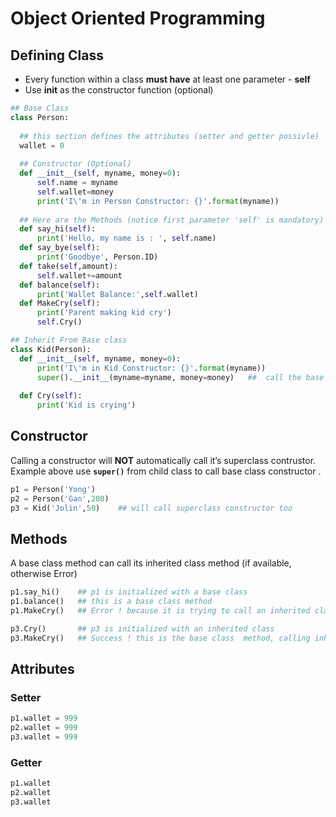 # Object Oriented Programming

## Defining Class

- Every function within a class **must have** at least one parameter - **self**  
- Use **__init__** as the constructor function (optional)

```python
## Base Class
class Person:
  
  ## this section defines the attributes (setter and getter possivle)
  wallet = 0
  
  ## Constructor (Optional)
  def __init__(self, myname, money=0):
      self.name = myname
      self.wallet=money
      print('I\'m in Person Constructor: {}'.format(myname))
  
  ## Here are the Methods (notice first parameter 'self' is mandatory)
  def say_hi(self):
      print('Hello, my name is : ', self.name)
  def say_bye(self):
      print('Goodbye', Person.ID)
  def take(self,amount):
      self.wallet+=amount
  def balance(self):
      print('Wallet Balance:',self.wallet)
  def MakeCry(self):
      print('Parent making kid cry')
      self.Cry()

## Inherit From Base class
class Kid(Person):
  def __init__(self, myname, money=0):
      print('I\'m in Kid Constructor: {}'.format(myname))
      super().__init__(myname=myname, money=money)   ##  call the base constructor
      
  def Cry(self):
      print('Kid is crying')
```

## Constructor

Calling a constructor will **NOT** automatically call it's superclass contrustor. Example above use **```super()```** from child class to call base class constructor .

```python
p1 = Person('Yong')  
p2 = Person('Gan',200)
p3 = Kid('Jolin',50)    ## will call superclass constructor too
```

## Methods

A base class method can call its inherited class method (if available, otherwise Error)

```python
p1.say_hi()    ## p1 is initialized with a base class
p1.balance()   ## this is a base class method
p1.MakeCry()   ## Error ! because it is trying to call an inherited class which does not exist
```

```python
p3.Cry()       ## p3 is initialized with an inherited class
p3.MakeCry()   ## Success ! this is the base class  method, calling inherited class method
```

## Attributes 

### Setter

```python
p1.wallet = 999
p2.wallet = 999
p3.wallet = 999
```

### Getter

```python
p1.wallet
p2.wallet
p3.wallet
```

